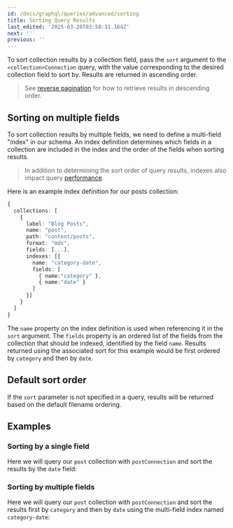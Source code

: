 ```yaml
---
id: /docs/graphql/queries/advanced/sorting
title: Sorting Query Results
last_edited: '2025-03-26T03:58:31.164Z'
next: ''
previous: ''
---
```


To sort collection results by a collection field, pass the `sort` argument to the `<collection>Connection` query, with the value corresponding to the desired collection field to sort by. Results are returned in ascending order.

> See [reverse pagination](/docs/graphql/queries/advanced/pagination/) for how to retrieve results in descending order.

## Sorting on multiple fields

To sort collection results by multiple fields, we need to define a multi-field "index" in our schema. An index definition determines which fields in a collection are included in the index and the order of the fields when sorting results.

> In addition to determining the sort order of query results, indexes also impact query [performance](/docs/graphql/queries/advanced/performance/).

Here is an example index definition for our posts collection:

```ts
{
  collections: [
    {
      label: "Blog Posts",
      name: "post",
      path: "content/posts",
      format: "mdx",
      fields: [...],
      indexes: [{
        name: "category-date",
        fields: [
          { name:"category" },
          { name:"date" }
        ]
      }]
    }
  ]
}
```

The `name` property on the index definition is used when referencing it in the `sort` argument. The `fields` property is an ordered list of the fields from the collection that should be indexed, identified by the field `name`. Results returned using the associated sort for this example would be first ordered by `category` and then by `date`.

## Default sort order

If the `sort` parameter is not specified in a query, results will be returned based on the default filename ordering.

## Examples

### Sorting by a single field

Here we will query our `post` collection with `postConnection` and sort the results by the `date` field:

<GraphQLCodeBlock
  query="{
  ##postConnection(sort:#&#x22;date&#x22;)#{
  ####edges#{
  ######node#{
  ########id
  ########title
  ########date
  ######}
  ####}
  ##}
  }"
  response="{
  ##&#x22;data&#x22;:#{
  ####&#x22;postConnection&#x22;:#{
  ######&#x22;edges&#x22;:#[
  ########{
  ##########&#x22;node&#x22;:#{
  ############&#x22;id&#x22;:#&#x22;content/posts/voteForPedro.json&#x22;,
  ############&#x22;title&#x22;:#&#x22;Vote#For#Pedro&#x22;,
  ############&#x22;date&#x22;:#&#x22;2022-06-15T07:00:00.000Z&#x22;
  ##########}
  ########},
  ########{
  ##########&#x22;node&#x22;:#{
  ############&#x22;id&#x22;:#&#x22;content/posts/anotherPost.json&#x22;,
  ############&#x22;title&#x22;:#&#x22;Just#Another#Blog#Post&#x22;,
  ############&#x22;date&#x22;:#&#x22;2022-07-15T07:00:00.000Z&#x22;
  ##########}
  ########},
  ########{
  ##########&#x22;node&#x22;:#{
  ############&#x22;id&#x22;:#&#x22;content/posts/nested/anotherPost.json&#x22;,
  ############&#x22;title&#x22;:#&#x22;Just#Another#Blog#Post&#x22;,
  ############&#x22;date&#x22;:#&#x22;2022-07-15T07:00:00.000Z&#x22;
  ##########}
  ########}
  ######]
  ####}
  ##}
  }"
/>

### Sorting by multiple fields

Here we will query our `post` collection with `postConnection` and sort the results first by `category` and then by `date` using the multi-field index named `category-date`:

<GraphQLCodeBlock
  query="{
  ##postConnection(sort:#&#x22;category-date&#x22;)#{
  ####edges#{
  ######node#{
  ########id
  ########title
  ########category
  ########date
  ######}
  ####}
  ##}
  }"
  response="{
  ##&#x22;data&#x22;:#{
  ####&#x22;postConnection&#x22;:#{
  ######&#x22;edges&#x22;:#[
  ########{
  ##########&#x22;node&#x22;:#{
  ############&#x22;id&#x22;:#&#x22;content/posts/anotherPost.json&#x22;,
  ############&#x22;title&#x22;:#&#x22;Just#Another#Blog#Post&#x22;,
  ############&#x22;category&#x22;:#&#x22;lifestyle&#x22;,
  ############&#x22;date&#x22;:#&#x22;2022-07-15T07:00:00.000Z&#x22;
  ##########}
  ########},
  ########{
  ##########&#x22;node&#x22;:#{
  ############&#x22;id&#x22;:#&#x22;content/posts/nested/anotherPost.json&#x22;,
  ############&#x22;title&#x22;:#&#x22;Just#Another#Blog#Post&#x22;,
  ############&#x22;category&#x22;:#&#x22;lifestyle&#x22;,
  ############&#x22;date&#x22;:#&#x22;2022-07-15T07:00:00.000Z&#x22;
  ##########}
  ########},
  ########{
  ##########&#x22;node&#x22;:#{
  ############&#x22;id&#x22;:#&#x22;content/posts/voteForPedro.json&#x22;,
  ############&#x22;title&#x22;:#&#x22;Vote#For#Pedro&#x22;,
  ############&#x22;category&#x22;:#&#x22;politics&#x22;,
  ############&#x22;date&#x22;:#&#x22;2022-06-15T07:00:00.000Z&#x22;
  ##########}
  ########}
  ######]
  ####}
  ##}
  }"
/>
